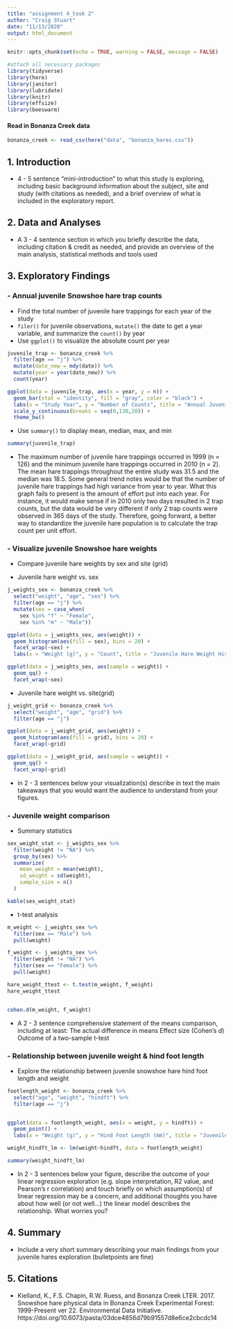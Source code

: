 ```yaml
---
title: "assignment 4_task 2"
author: "Craig Stuart"
date: "11/13/2020"
output: html_document
---
```


```r
knitr::opts_chunk$set(echo = TRUE, warning = FALSE, message = FALSE)

#attach all necessary packages
library(tidyverse)
library(here)
library(janitor)
library(lubridate)
library(knitr)
library(effsize)
library(beeswarm)
```

#### Read in Bonanza Creek data
```r
bonanza_creek <- read_csv(here("data", "bonanza_hares.csv"))
```

## 1. Introduction
- 4 - 5 sentence "mini-introduction" to what this study is exploring, including basic background information about the subject, site and study (with citations as needed), and a brief overview of what is included in the exploratory report.

## 2. Data and Analyses
- A 3 - 4 sentence section in which you briefly describe the data, including citation & credit as needed, and provide an overview of the main analysis, statistical methods and tools used

## 3. Exploratory Findings

### - Annual juvenile Snowshoe hare trap counts

- Find the total number of juvenile hare trappings for each year of the study
- `filer()` for juvenile observations, `mutate()` the date to get a year variable, and summarize the `count()` by year
- Use `ggplot()` to visualize the absolute count per year

```r
juvenile_trap <- bonanza_creek %>% 
  filter(age == "j") %>% 
  mutate(date_new = mdy(date)) %>% 
  mutate(year = year(date_new)) %>% 
  count(year)

ggplot(data = juvenile_trap, aes(x = year, y = n)) +
  geom_bar(stat = "identity", fill = "gray", color = "black") +
  labs(x = "Study Year", y = "Number of Counts", title = "Annual Juvenile Hare Trap Counts") +
  scale_y_continuous(breaks = seq(0,130,20)) +
  theme_bw()
```

- Use `summary()` to display mean, median, max, and min

```r
summary(juvenile_trap)
```
- The maximum number of juvenile hare trappings occurred in 1999 (n = 126) and the minimum juvenile hare trappings occurred in 2010 (n = 2). The mean hare trappings throughout the entire study was 31.5 and the median was 18.5. Some general trend notes would be that the number of juvenile hare trappings had high variance from year to year. What this graph fails to present is the amount of effort put into each year. For instance, it would make sense if in 2010 only two days resulted in 2 trap counts, but the data would be very different if only 2 trap counts were observed in 365 days of the study. Therefore, going forward, a better way to standardize the juvenile hare population is to calculate the trap count per unit effort.


### - Visualize juvenile Snowshoe hare weights 

- Compare juvenile hare weights by sex and site (grid)

- Juvenile hare weight vs. sex
```r
j_weights_sex <- bonanza_creek %>% 
  select("weight", "age", "sex") %>% 
  filter(age == "j") %>% 
  mutate(sex = case_when(
    sex %in% "f" ~ "Female",
    sex %in% "m" ~ "Male"))

ggplot(data = j_weights_sex, aes(weight)) +
  geom_histogram(aes(fill = sex), bins = 20) +
  facet_wrap(~sex) +
  labs(x = "Weight (g)", y = "Count", title = "Juvenile Hare Weight Histogram Distribution by Sex")

ggplot(data = j_weights_sex, aes(sample = weight)) +
  geom_qq() +
  facet_wrap(~sex)
```

- Juvenile hare weight vs. site(grid)

```r
j_weight_grid <- bonanza_creek %>% 
  select("weight", "age", "grid") %>% 
  filter(age == "j")

ggplot(data = j_weight_grid, aes(weight)) +
  geom_histogram(aes(fill = grid), bins = 20) +
  facet_wrap(~grid)

ggplot(data = j_weight_grid, aes(sample = weight)) +
  geom_qq() +
  facet_wrap(~grid)
```

- in 2 - 3 sentences below your visualization(s) describe in text the main takeaways that you would want the audience to understand from your figures.

### - Juvenile weight comparison

- Summary statistics

```r
sex_weight_stat <- j_weights_sex %>% 
  filter(weight != "NA") %>% 
  group_by(sex) %>% 
  summarize(
    mean_weight = mean(weight),
    sd_weight = sd(weight),
    sample_size = n()
  )

kable(sex_weight_stat)
```

- t-test analysis

```r
m_weight <- j_weights_sex %>% 
  filter(sex == "Male") %>% 
  pull(weight)

f_weight <- j_weights_sex %>% 
  filter(weight != "NA") %>% 
  filter(sex == "Female") %>% 
  pull(weight)

hare_weight_ttest <- t.test(m_weight, f_weight)
hare_weight_ttest


cohen.d(m_weight, f_weight)
```

- A 2 - 3 sentence comprehensive statement of the means comparison, including at least:
The actual difference in means
Effect size (Cohen's *d*)
Outcome of a two-sample t-test


### - Relationship between juvenile weight & hind foot length

- Explore the relationship between juvenile snowshoe hare hind foot length and weight

```r
footlength_weight <- bonanza_creek %>% 
  select("age", "weight", "hindft") %>% 
  filter(age == "j")


ggplot(data = footlength_weight, aes(x = weight, y = hindft)) +
  geom_point() +
  labs(x = "Weight (g)", y = "Hind Foot Length (mm)", title = "Juvenile Hare Weight and High Foot Length Comparison")

weight_hindft_lm <- lm(weight~hindft, data = footlength_weight)

summary(weight_hindft_lm)
```

- In 2 - 3 sentences below your figure, describe the outcome of your linear regression exploration (e.g. slope interpretation, R2 value, and Pearson's r correlation) and touch briefly on which assumption(s) of linear regression may be a concern, and additional thoughts you have about how well (or not well…) the linear model describes the relationship. What worries you?

## 4. Summary
- Include a very short summary describing your main findings from your juvenile hares exploration (bulletpoints are fine)

## 5. Citations
- Kielland, K., F.S. Chapin, R.W. Ruess, and Bonanza Creek LTER. 2017. Snowshoe hare physical data in Bonanza Creek Experimental Forest: 1999-Present ver 22. Environmental Data Initiative. https://doi.org/10.6073/pasta/03dce4856d79b91557d8e6ce2cbcdc14







